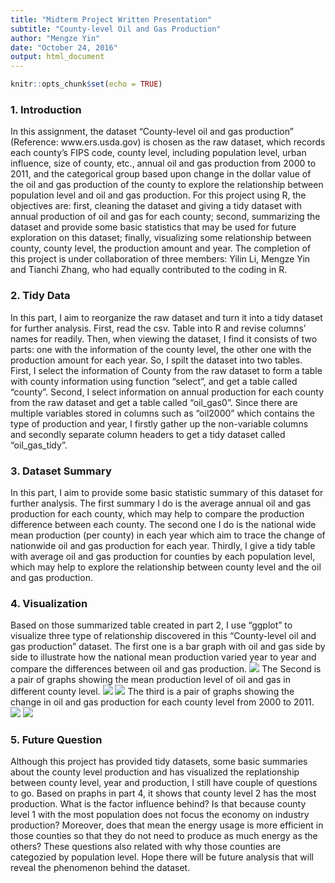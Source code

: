 ```yaml
---
title: "Midterm Project Written Presentation"
subtitle: "County-level Oil and Gas Production"
author: "Mengze Yin"
date: "October 24, 2016"
output: html_document
---
```


```r
knitr::opts_chunk$set(echo = TRUE)
```

### 1. Introduction
In this assignment, the dataset "County-level oil and gas production" (Reference: www.ers.usda.gov) is chosen as the raw dataset, which records each county's FIPS code, county level, including population level, urban influence, size of county, etc., annual oil and gas production from 2000 to 2011, and the categorical group based upon change in the dollar value of the oil and gas production of the county to explore the relationship between population level and oil and gas production. For this project using R, the objectives are: first, cleaning the dataset and giving a tidy dataset with annual production of oil and gas for each county; second, summarizing the dataset and provide some basic statistics that may be used for future exploration on this dataset; finally, visualizing some relationship between county, county level, the production amount and year. The completion of this project is under collaboration of three members: Yilin Li, Mengze Yin and Tianchi Zhang, who had equally contributed to the coding in R.

### 2. Tidy Data
In this part, I aim to reorganize the raw dataset and turn it into a tidy dataset for further analysis. First, read the csv. Table into R and revise columns' names for readily. Then, when viewing the dataset, I find it consists of two parts: one with the information of the county level, the other one with the production amount for each year. So, I spilt the dataset into two tables. First, I select the information of County from the raw dataset to form a table with county information using function "select", and get a table called "county". Second, I select information on annual production for each county from the raw dataset and get a table called "oil_gas0". Since there are multiple variables stored in columns such as "oil2000" which contains the type of production and year, I firstly gather up the non-variable columns and secondly separate column headers to get a tidy dataset called "oil_gas_tidy".

### 3. Dataset Summary
In this part, I aim to provide some basic statistic summary of this dataset for further analysis. The first summary I do is the average annual oil and gas production for each county, which may help to compare the production difference between each county. The second one I do is the national wide mean production (per county) in each year which aim to trace the change of nationwide oil and gas production for each year. Thirdly, I give a tidy table with average oil and gas production for counties by each population level, which may help to explore the relationship between county level and the oil and gas production.

### 4. Visualization
Based on those summarized table created in part 2, I use "ggplot" to visualize three type of relationship discovered in this "County-level oil and gas production" dataset. The first one is a bar graph with oil and gas side by side to illustrate how the national mean production varied year to year and compare the differences between oil and gas production.
![](E:\2016 Fall\MA415\Midterm Project Oil Gas Production\Oil Production vs. Gas Production.png)
The Second is a pair of graphs showing the mean production level of oil and gas in different county level.
![](E:\2016 Fall\MA415\Midterm Project Oil Gas Production\Oil Production by County Level.png)
![](E:\2016 Fall\MA415\Midterm Project Oil Gas Production\Gas Production by County Level.png)
The third is a pair of graphs showing the change in oil and gas production for each county level from 2000 to 2011.
![](E:\2016 Fall\MA415\Midterm Project Oil Gas Production\Oil Production By Year.png)
![](E:\2016 Fall\MA415\Midterm Project Oil Gas Production\Oil Production by Year.png)

### 5. Future Question
Although this project has provided tidy datasets, some basic summaries about the county level production and has visualized the replationship between county level, year and production, I still have couple of questions to go.
Based on praphs in part 4, it shows that county level 2 has the most production. What is the factor influence behind? Is that because county level 1 with the most population does not focus the economy on industry production? Moreover, does that mean the energy usage is more efficient in those counties so that they do not need to produce as much energy as the others?
These questions also related with why those counties are categozied by population level. Hope there will be future analysis that will reveal the phenomenon behind the dataset.